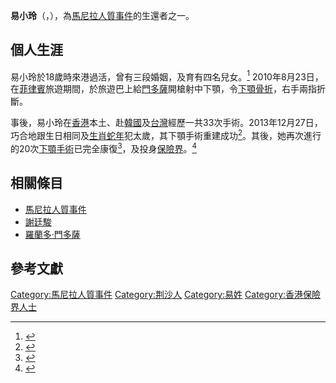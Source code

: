 '''易小玲'''（{{lang-en|Yik Siu Ling}}，{{bd|1977年|12月27日|}}），為[[馬尼拉人質事件|馬尼拉人質事件]]的生還者之一。

==個人生涯==
易小玲於18歲時來港過活，曾有三段婚姻，及育有四名兒女。<ref>{{Cite web |url=http://joisxx.blogspot.hk/2015/01/blog-post_10.html?m=1 |title=易小玲的見證分享﹣轟動全港以致世界的「馬尼拉人質事件」 |accessdate=2018-10-09 |archive-date=2020-03-28 |archive-url=https://web.archive.org/web/20200328190951/http://joisxx.blogspot.com/2015/01/blog-post_10.html?m=1 |dead-url=yes }}</ref>
2010年8月23日，在[[菲律賓|菲律賓]]旅遊期間，於旅遊巴上給[[門多薩|門多薩]]開槍射中下顎，令[[下顎|下顎]][[骨折|骨折]]，右手兩指折斷。

事後，易小玲在[[香港|香港]]本土、赴[[韓國|韓國]]及[[台灣|台灣]]經歷一共33次手術。2013年12月27日，巧合地跟生日相同及[[生肖|生肖]][[蛇|蛇年]]犯太歲，其下顎手術重建成功<ref>{{Cite web |url=http://hk.apple.nextmedia.com/news/art/20131228/18569623 |title=易小玲拆線　病房慶生辰 |access-date=2018-10-09 |archive-date=2014-01-29 |archive-url=https://web.archive.org/web/20140129175943/http://hk.apple.nextmedia.com/news/art/20131228/18569623 |dead-url=no }}</ref>。其後，她再次進行的20次[[下顎|下顎]][[手術|手術]]已完全康復<ref>{{Cite web |url=https://skypost.ulifestyle.com.hk/article/1885826/%E5%86%8D%E9%81%87%E6%98%93%E5%B0%8F%E7%8E%B2 |title=再遇易小玲 |access-date=2021-12-24 |archive-date=2019-08-20 |archive-url=https://web.archive.org/web/20190820215114/https://skypost.ulifestyle.com.hk/article/1885826/%E5%86%8D%E9%81%87%E6%98%93%E5%B0%8F%E7%8E%B2 |dead-url=no }}</ref>，及投身[[保險界|保險界]]。<ref>{{Cite web |url=https://m.mingpao.com/pns/dailynews/web_tc/article/20160103/s00002/1451757886247 |title=放下口罩咧嘴笑 易小玲不再恨 漫長手術路結束 擬投身保險養家 |access-date=2018-11-11 |archive-date=2018-11-11 |archive-url=https://web.archive.org/web/20181111133925/https://m.mingpao.com/pns/dailynews/web_tc/article/20160103/s00002/1451757886247 |dead-url=no }}</ref>

==相關條目==
*[[馬尼拉人質事件|馬尼拉人質事件]]
*[[謝廷駿|謝廷駿]]
*[[羅蘭多·門多薩|羅蘭多·門多薩]]

==參考文獻==
{{Reflist}}

[[Category:馬尼拉人質事件|Category:馬尼拉人質事件]]
[[Category:荆沙人|Category:荆沙人]]
[[Category:易姓|Category:易姓]]
[[Category:香港保險界人士|Category:香港保險界人士]]